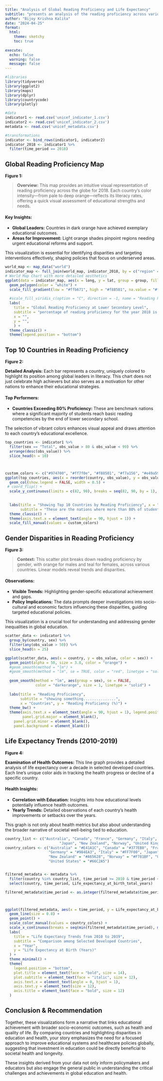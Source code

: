 ---
title: "Analysis of Global Reading Proficiency and Life Expectancy"
subtitle: "presents an analysis of the reading proficiency across various countries using data from UNICEF indicators."
author: "Bijoy Krishna Kalita"
date: "2024-04-25"
format:
  html:
    theme: sketchy
    toc: true
    
execute: 
  echo: false
  warning: false
  message: false
---

```{r setup, include=FALSE}

#libraries
library(tidyverse)
library(ggplot2)
library(maps)
library(dplyr)
library(countrycode)
library(plotly)

#data
indicator1 <- read.csv('unicef_indicator_1.csv')
indicator2 <- read.csv('unicef_indicator_2.csv')
metadata <- read.csv('unicef_metadata.csv')

#transformations
indicator <- bind_rows(indicator1, indicator2)
indicator_2018 <- indicator1 %>%
  filter(time_period == 2018)
```

## Global Reading Proficiency Map
**Figure 1:** 


> **Overview:** This map provides an intuitive visual representation of reading proficiency across the globe for 2018. Each country's color intensity—from pale to deep orange—reflects its literacy rates, offering a quick visual assessment of educational strengths and needs.

#### Key Insights:
- **Global Leaders:** Countries in dark orange have achieved exemplary educational outcomes.
- **Areas for Improvement:** Light orange shades pinpoint regions needing urgent educational reforms and support.

This visualization is essential for identifying disparities and targeting interventions effectively, shaping policies that focus on underserved areas.


```{r}
world_map <- map_data("world")
indicator_map <- full_join(world_map, indicator_2018, by = c("region" = "country"), relationship = "many-to-many")
# World Map Chart with more detailed aesthetics
ggplot(data = indicator_map, aes(x = long, y = lat, group = group, fill = obs_value)) +
  geom_polygon(color = "white") +
  scale_fill_gradient(low = "#ffb671", high = "#f88501", na.value = "#ffd7b7") +
  
  #scale_fill_viridis_c(option = "C", direction = -1, name = "Reading Proficiency (%)") +
  labs(
    title = "Global Reading Proficiency at Lower Secondary Level",
    subtitle = "percentage of reading proficiency for the year 2018 is shown",
    x = "",
    y = "",
    ) +
  theme_classic() +
  theme(legend.position = "bottom")
```


## Top 10 Countries in Reading Proficiency
**Figure 2:** 

**Detailed Analysis:**
Each bar represents a country, uniquely colored to highlight its position among global leaders in literacy. This chart does not just celebrate high achievers but also serves as a motivation for other nations to enhance their educational strategies.

#### Top Performers:
- **Countries Exceeding 80% Proficiency:** These are benchmark nations where a significant majority of students reach basic reading competencies by the end of lower secondary school.

The selection of vibrant colors enhances visual appeal and draws attention to each country's educational excellence.


```{r}
top_countries <- indicator1 %>%
  filter(sex == "Total", obs_value > 80 & obs_value < 99) %>% 
  arrange(desc(obs_value)) %>%
  slice_head(n = 10)



custom_colors <- c("#974700", "#ff7f0e", "#f88501", "#f7a156", "#e49a59", "#f0b27d", "#ffa775", "#f8bc99", "#f8bc99", "#f8bc99" ) #defining custom color sets first
ggplot(top_countries, aes(x = reorder(country, obs_value), y = obs_value, fill = country)) +
  geom_col(show.legend = FALSE, width = 0.5) +
 # coord_flip() +
  scale_y_continuous(limits = c(82, 90), breaks = seq(82, 90, by = 1),  oob = scales::oob_squish) +
  
 
  labs(title = "Showing Top 10 Countries by Reading Proficiency", x = "Countries", y = "Proportion (%)",
       subtitle = "These are the nations where more than 80% of students graduate from lower secondary school with at least a basic reading competency. ") +
  theme_classic() +
  theme(axis.text.x = element_text(angle = 90, hjust = 1)) + 
  scale_fill_manual(values = custom_colors)
```

## Gender Disparities in Reading Proficiency
**Figure 3:**

> **Context:** This scatter plot breaks down reading proficiency by gender, with orange for males and teal for females, across various countries. Linear models reveal trends and disparities.

#### Observations:
- **Visible Trends:** Highlighting gender-specific educational achievement and gaps.
- **Policy Implications:** The data prompts deeper investigations into socio-cultural and economic factors influencing these disparities, guiding targeted educational policies.

This visualization is a crucial tool for understanding and addressing gender inequalities in global education.



```{r}
scatter_data <- indicator1 %>%
  group_by(country, sex) %>%
  filter(any(obs_value > 50)) %>%
  slice_head(n = 25)

ggplot(scatter_data, aes(x = country, y = obs_value, color = sex)) +
  geom_point(alpha = 50, size = 3.8, color = "orange") +
  #geom_smooth(method = "lm") +
  #geom_smooth(method = "lm", se = TRUE, color = "red", linetype = "solid", size = 2) +
  
  geom_smooth(method = "lm", aes(group = sex), se = FALSE, 
              color = "darkorange", size = 1, linetype = "solid") +
  
  labs(title = "Reading Proficiency",
       subtitle = "showing something...............",
       x = "Countries", y = "Reading Proficiency (%)") +
  theme_bw() +
  theme(axis.text.x = element_text(angle = 90, hjust = 1), legend.position = "",
        panel.grid.major = element_blank(),   
    panel.grid.minor = element_blank(),  
    panel.background = element_blank())
```


## Life Expectancy Trends (2010-2019)
**Figure 4:** 


**Examination of Health Outcomes:**
This line graph provides a detailed analysis of life expectancy over a decade in selected developed countries. Each line's unique color aids in tracking the health progress or decline of a specific country.

#### Health Insights:
- **Correlation with Education:** Insights into how educational levels potentially influence health outcomes.
- **Yearly Trends:** Detailed observations of each country's health improvements or setbacks over the years.

This graph is not only about health metrics but also about understanding the broader narrative of societal well-being tied to education.




```{r}
country_list <- c("Australia", "Canada", "France", "Germany", "Italy", 
                         "Japan", "New Zealand", "Norway", "United Kingdom", "United States")
country_colors <- c("Australia" = "#E41A1C", "Canada" = "#377EB8", "France" = "#4DAF4A", 
                    "Germany" = "#984EA3", "Italy" = "#FF7F00", "Japan" = "#FFFF33",
                    "New Zealand" = "#A65628", "Norway" = "#F781BF", "United Kingdom" = "#999999",
                    "United States" = "#66C2A5")


filtered_metadata <- metadata %>%
  filter(country %in% country_list, time_period >= 2010 & time_period <= 2020) %>%
  select(country, time_period, Life_expectancy_at_birth_total_years)

filtered_metadata$time_period <- as.integer(filtered_metadata$time_period)



ggplot(filtered_metadata, aes(x = time_period, y = Life_expectancy_at_birth_total_years, group = country, color = country)) +
  geom_line(size = 0.8) +  
  geom_point() + 
  scale_color_manual(values = country_colors) +
  scale_x_continuous(breaks = seq(min(filtered_metadata$time_period), max(filtered_metadata$time_period), 1)) +
  labs(
    title = "Life Expectancy Trends from 2010 to 2019",
    subtitle = "Comparison among Selected Developed Countries",
    x = "Year",
    y = "Life Expectancy at Birth (Years)"
  ) +
  theme_minimal() +
  theme(
    legend.position = "bottom",
    plot.title = element_text(face = "bold", size = 14),
    plot.subtitle = element_text(face = "italic", size = 12),
    axis.text.x = element_text(angle = 0, hjust = 1),
    axis.text.y = element_text(size = 12),
    axis.title = element_text(face = "bold", size = 12)
  )
```

## Conclusion & Recommendation
Together, these visualizations form a narrative that links educational achievement with broader socio-economic outcomes, such as health and quality of life. By comparing countries and highlighting disparities in education and health, your story emphasizes the need for a focused approach to improve educational systems and healthcare policies globally, suggesting that investment in education could be directly beneficial to societal health and longevity.

These insights derived from your data not only inform policymakers and educators but also engage the general public in understanding the critical challenges and achievements in global education and health.



